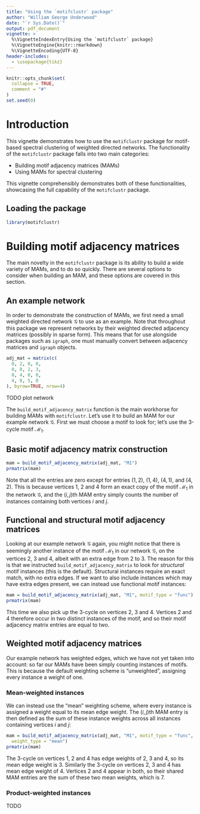 ```yaml
---
title: "Using the `motifclustr` package"
author: "William George Underwood"
date: "`r Sys.Date()`"
output: pdf_document
vignette: >
  %\VignetteIndexEntry{Using the `motifclustr` package}
  %\VignetteEngine{knitr::rmarkdown}
  %\VignetteEncoding{UTF-8}
header-includes:
  - \usepackage{tikz}
---
```


```r
knitr::opts_chunk$set(
  collapse = TRUE,
  comment = "#"
)
set.seed(0)
```

# Introduction

This vignette demonstrates how to use the `motifclustr` package for motif-based
spectral clustering of weighted directed networks.
The functionality of the `motifclustr` package falls into two main categories:

- Building motif adjacency matrices (MAMs)
- Using MAMs for spectral clustering

This vignette comprehensibly demonstrates both of these functionalities,
showcasing the full capability of the `motifclustr` package.

## Loading the package

```r
library(motifclustr)
```

# Building motif adjacency matrices

The main novelty in the `motifclustr` package is its ability to
build a wide variety of MAMs, and to do so quickly.
There are several options to consider when building an MAM,
and these options are covered in this section.

## An example network

In order to demonstrate the construction of MAMs,
we first need a small weighted directed network $\mathcal{G}$ to use as an example.
Note that throughout this package we represent networks by their
weighted directed adjacency matrices (possibly in sparse form).
This means that for use alongside packages such as `igraph`,
one must manually convert between adjacency matrices and
`igraph` objects.

```r
adj_mat = matrix(c(
  0, 2, 0, 0,
  0, 0, 2, 3,
  0, 4, 0, 0,
  4, 0, 5, 0
), byrow=TRUE, nrow=4)
```

TODO plot network
\begin{tikzpicture}
\end{tikzpicture}

The `build_motif_adjacency_matrix` function is the main workhorse
for building MAMs with `motifclustr`.
Let's use it to build an MAM for our example network $\mathcal{G}$.
First we must choose a motif to look for; let's use the
3-cycle motif $\mathcal{M}_1$.

## Basic motif adjacency matrix construction

```r
mam = build_motif_adjacency_matrix(adj_mat, "M1")
prmatrix(mam)
```

Note that all the entries are zero except for entries
$(1,2)$,
$(1,4)$,
$(4,1)$,
and
$(4,2)$.
This is because vertices 1, 2 and 4 form an exact copy of
the motif $\mathcal{M}_1$ in the network $\mathcal{G}$,
and the  $(i,j)$th MAM entry simply counts the number of instances
containing both vertices $i$ and $j$.

## Functional and structural motif adjacency matrices

Looking at our example network $\mathcal{G}$ again,
you might notice that there is seemingly another instance
of the motif $\mathcal{M}_1$
in our network $\mathcal{G}$,
on the vertices 2, 3 and 4,
albeit with an extra edge from 2 to 3.
The reason for this is that we instructed
`build_motif_adjacency_matrix`
to look for *structural* motif instances (this is the default).
Structural instances require an exact match, with no extra edges.
If we want to also include instances which may have extra edges present,
we can instead use functional motif instances:

```r
mam = build_motif_adjacency_matrix(adj_mat, "M1", motif_type = "func")
prmatrix(mam)
```

This time we also pick up the 3-cycle on vertices 2, 3 and 4.
Vertices 2 and 4 therefore occur in two distinct instances
of the motif, and so their motif adjacency matrix entries are equal
to two.

## Weighted motif adjacency matrices

Our example network has weighted edges,
which we have not yet taken into account:
so far our MAMs have been simply counting
instances of motifs.
This is because the default weighting scheme is
"unweighted", assigning every instance a weight of one.

### Mean-weighted instances

We can instead use the "mean" weighting scheme,
where every instance is assigned a weight equal to its
mean edge weight.
The $(i,j)$th MAM entry is then defined as the sum of these
instance weights across all instances containing
vertices $i$ and $j$:


```r
mam = build_motif_adjacency_matrix(adj_mat, "M1", motif_type = "func",
  weight_type = "mean")
prmatrix(mam)
```

The 3-cycle on vertices 1, 2 and 4
has edge weights of 2, 3 and 4, so its mean edge weight is 3.
Similarly the 3-cycle on vertices 2, 3 and 4 has mean edge weight of 4.
Vertices 2 and 4 appear in both, so their shared MAM entries are the
sum of these two mean weights, which is 7.

### Product-weighted instances

TODO
